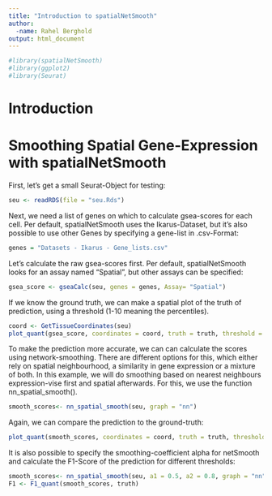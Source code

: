 ```yaml
---
title: "Introduction to spatialNetSmooth"
author:
  -name: Rahel Berghold
output: html_document
---
```


```r
#library(spatialNetSmooth)
#library(ggplot2)
#library(Seurat)
```


# Introduction

# Smoothing Spatial Gene-Expression with spatialNetSmooth
First, let's get a small Seurat-Object for testing:
```r
seu <- readRDS(file = "seu.Rds")
```
Next, we need a list of genes on which to calculate gsea-scores for each cell. Per default, spatialNetSmooth uses the Ikarus-Dataset, but it's also possible to use other Genes by specifying a gene-list in .csv-Format:
```r
genes = "Datasets - Ikarus - Gene_lists.csv"
```
Let's calculate the raw gsea-scores first. Per default, spatialNetSmooth looks for an assay named "Spatial", but other assays can be specified:
```r
gsea_score <- gseaCalc(seu, genes = genes, Assay= "Spatial")

```
If we know the ground truth, we can make a spatial plot of the truth of prediction, using a threshold (1-10 meaning the percentiles).
```r
coord <- GetTissueCoordinates(seu)
plot_quant(gsea_score, coordinates = coord, truth = truth, threshold = 7)
```
To make the prediction more accurate, we can can calculate the scores using network-smoothing. There are different options for this, which either rely on spatial neighbourhood, a similarity in gene expression or a mixture of both. In this example, we will do smoothing based on nearest neighbours expression-vise first and spatial afterwards. For this, we use the function nn_spatial_smooth().
```r
smooth_scores<- nn_spatial_smooth(seu, graph = "nn")
```
Again, we can compare the prediction to the ground-truth:
```r
plot_quant(smooth_scores, coordinates = coord, truth = truth, threshold = 7)
```
It is also possible to specify the smoothing-coefficient alpha for netSmooth and calculate the F1-Score of the prediction for different thresholds:
```r
smooth_scores<- nn_spatial_smooth(seu, a1 = 0.5, a2 = 0.8, graph = "nn")
F1 <- F1_quant(smooth_scores, truth)
```

